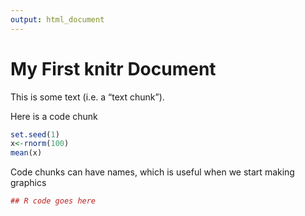 ```yaml
---
output: html_document
---
```

My First knitr Document
==================================

This is some text (i.e. a "text chunk").

Here is a code chunk
```r
set.seed(1)
x<-rnorm(100)
mean(x)
```

Code chunks can have names, which is useful when we start making graphics
```r
## R code goes here
```
